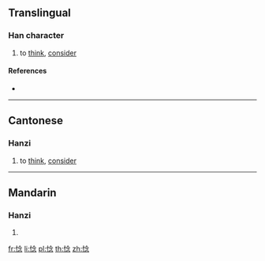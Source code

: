 ==Translingual==

===Han character===
{{Han char|rn=61|rad=心|as=08|sn=11|four=|canj=POIP|ids=⿰忄念}}

# {{label|mul|Cantonese}} to [[think]], [[consider]]

====References====
* {{Han ref|kx=0391.030|dkj=10806|dj=0725.150|hdz=42317.070|uh=60D7|ud=24791}}

----

==Cantonese==

===Hanzi===
{{yue-hanzi|jyut=[[nam2]]|y=nam2}}

# to [[think]], [[consider]]

----

==Mandarin==

===Hanzi===
{{cmn-hanzi|pin=[[niè]] ([[nie4]])|wg=nieh<sup>4</sup>}}

# {{defn|lang=cmn|sort=心08}}

[[fr:惗]]
[[li:惗]]
[[pl:惗]]
[[th:惗]]
[[zh:惗]]
